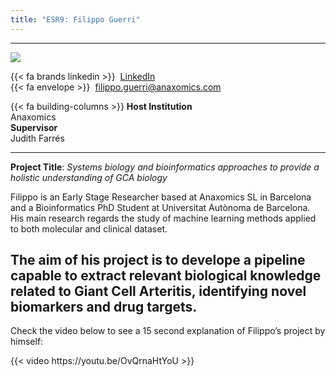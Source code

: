 ```yaml
---
title: "ESR9: Filippo Guerri"
---
```


---

:::{layout="[30, 60, 50]" .profile-text}

![](../assets/esr_pictures/filippo_square.jpg){.img-profile}

{{< fa brands linkedin >}}\  [LinkedIn](https://www.linkedin.com/in/filippo-guerri-222695132/)<br>
{{< fa envelope >}} \ [ filippo.guerri@anaxomics.com](mailto: filippo.guerri@anaxomics.com)<br>

{{< fa building-columns >}} **Host Institution** <br> Anaxomics <br>
**Supervisor** <br> Judith Farrés 

::: 

---

**Project Title**: *Systems biology and bioinformatics approaches to provide a holistic understanding of GCA biology*

Filippo is an Early Stage Researcher based at Anaxomics SL in Barcelona and a Bioinformatics PhD Student at Universitat Autònoma de Barcelona. His main research regards the study of machine learning methods applied to both molecular and clinical dataset.

The aim of his project is to develope a pipeline capable to extract relevant biological knowledge related to Giant Cell Arteritis, identifying novel biomarkers and drug targets. 
---

Check the video below to see a 15 second explanation of Filippo's project by himself:

{{< video https://youtu.be/OvQrnaHtYoU >}}